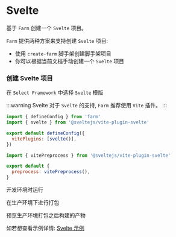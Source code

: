 
# Svelte

基于 `Farm` 创建一个 `Svelte` 项目。

`Farm` 提供两种方案来支持创建 `Svelte` 项目: 
- 使用 `create-farm` 脚手架创建脚手架项目
- 你可以根据当前文档手动创建一个 `Svelte` 项目

### 创建 Svelte 项目

<PackageManagerTabs command="npm create farm@latest" />

在 `Select Framework` 中选择 `Svelte` 模版

:::warning Svelte
对于 `Svelte` 的支持, `Farm` 推荐使用 `Vite` 插件。
:::

```javascript title="farm.config.ts"
import { defineConfig } from 'farm'
import { svelte } from '@sveltejs/vite-plugin-svelte'

export default defineConfig({
  vitePlugins: [svelte()],
})

```

```javascript title="svelte.config.ts"
import { vitePreprocess } from '@sveltejs/vite-plugin-svelte'

export default {
  preprocess: vitePreprocess(),
}
```

开发环境时运行

<PackageManagerTabs command="npm run dev" />

在生产环境下进行打包

<PackageManagerTabs command="npm run build" />

预览生产环境打包之后构建的产物

<PackageManagerTabs command="npm run preview" />

如若想查看示例详情: [Svelte 示例](https://github.com/farm-fe/farm/tree/main/examples/vite-adapter-svelte)
